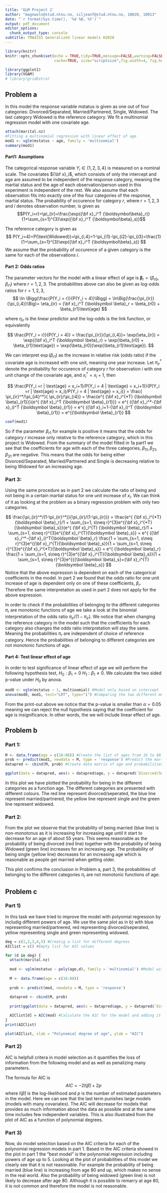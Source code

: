 ```yaml
---
title: 'GLM Project 2'
author: "magnwoln@stud.ntnu.no, siljeanf@stud.ntnu.no, 10020, 10013"
date: "`r format(Sys.time(), '%d %B, %Y')`"
output: pdf_document
editor_options: 
  chunk_output_type: console
subtitle: TMA4315 Generalized linear models H2020
---
```


```r
library(knitr)
knitr::opts_chunk$set(echo = TRUE,tidy=TRUE,message=FALSE,warning=FALSE,strip.white=TRUE,prompt=FALSE,
                      cache=TRUE, size="scriptsize",fig.width=4, fig.height=3,fig.align = "center")
```


```r
library(ggplot2)
library(VGAM)
# library(gridExtra)
```

## Problem a 
In this model the response variable mstatus is given as one out of four categories: Divorced/Separated, Married/Partnered, Single, Widowed. The last category Widowed is the reference category. We fit a multinomial regression model with one covariate age.

```r

attach(marital.nz)
#Fitting a multinomial regression with linear effect of age
mod1 <- vglm(mstatus ~ age, family = 'multinomial') 
summary(mod1)
```

#### Part1: Asumptions

The categorical response variable $Y_i \in \{1,2,3,4\}$ is measured on a nominal scale. The covariates ${\bf x}_i$, which consists of only the intercept and age are assumed to be independent of the response category, meaning the martial status and the age of each observation/person used in this experiment is independent of the rest.
We also assume that each observation fits into exactly one of the four categories of the response, martial status. 
The probability of occurence for category $r$, where $r = 1,2,3$ and $i$ denotes observation number, is given as 
$$P(Y_i=r)=\pi_{ir}=\frac{\exp({\bf x}_i^T {\boldsymbol\beta}_r)}{1+\sum_{s=1}^{3}\exp({\bf x}_i^T {\boldsymbol\beta}_s)}$$

The reference category is given as 
$$
P(Y_i=4)=P(\text{Widowed})=\pi_{i,4}=1-\pi_{i1}-\pi_{i2}-\pi_{i3}=\frac{1}{1+\sum_{s=1}^{3}\exp({\bf x}_i^T {\boldsymbol\beta}_s)}
$$
We assume that the probability of occurence of a given category is the same for each of the observations $i$.

#### Part 2: Odds ratios

The parameter vectors for the model with a linear effect of age is ${\boldsymbol\beta}_r = (\beta_{r0}, \beta_{r1})$ where $r= 1,2,3$.
The probabilities above can also be given as log-odds ratios for $r=1,2,3$,
$$
\ln \Bigg(\frac{P(Y_i = r)}{P(Y_i = 4)}\Bigg) = \ln\Big(\frac{\pi_{ir}}{\pi_{i,4}}\Big)= \eta_{ir} = {\bf x}_i^T {\boldsymbol \beta}_r = \beta_{r0} + \beta_{r1}\text{age}
$$

where $\eta_{ir}$ is the linear predictor and the log-odds is the link function, or equivalently

$$
\frac{P(Y_i = r)}{P(Y_i = 4)} = \frac{\pi_{ir}}{\pi_{i,4}}= \exp(\eta_{ir}) = \exp{(\bf x}_i^T {\boldsymbol \beta}_r) = \exp(\beta_{r0} + \beta_{r1}\text{age}) = \exp(\beta_{r0})\exp(\beta_{r1}\text{age}).
$$

We can interpret $\exp(\beta_{r1})$ as the increase in relative risk (odds ratio) if the covariate age is increased with one unit, meaning one year increase. Let $\pi_{ir}^*$ denote the probability for occurence of category $r$ for observation $i$ with one unit change of the covariate age, and $x_{i}^* = x_i +1$, then

$$
\frac{P(Y_i =r | \text{age} = x_i+1)/P(Y_i = 4 | \text{age} = x_i+1)}{P(Y_i =r | \text{age} = x_i)/P(Y_i = 4 | \text{age} = x_i)} 
= \frac{ \pi_{ir}^*/\pi_{i4}^*}{ \pi_{ir}/\pi_{i4}}
= \frac{e^{ {\bf x}_i^{*T} {\boldsymbol \beta}_{r1}}}{e^{ {\bf x}_i^T {\boldsymbol \beta}_{r1}}}
= e^{ ({\bf x}_i^*-{\bf x}_i)^T {\boldsymbol \beta}_{r1}}
= e^{ ({\bf x}_i+1-{\bf x}_i)^T {\boldsymbol \beta}_{r1}}
= e^{{\boldsymbol \beta}_{r1}}
$$

```r
coef(mod1)
```

So if the parameter $\beta_{r1}$ for example is positive it means that the odds for category $r$ increase only relative to the reference category, which in this project is Widowed. From the summary of the model fitted in 1a part1 we see that the coefficients for age with each of the three categories, $\beta_{11}, \beta_{21}, \beta_{31}$ are negative. This means that the odds for being either Divorced/Separated, Married/Partnered  and Single is decreasing relative to being Widowed for an increasing age.

### Part 3:

Using the same procedure as in part 2 we calculate the ratio of being and not being in a certain martial status for one unit increase of $x_i$. We can think of it as looking at the problem as a binary regression problem with only two categories. 

$$
\frac{\pi_{ir}^*/(1-\pi_{ir}^*)}{\pi_{ir}/(1-\pi_{ir})}
= \frac{e^{ {\bf x}_i^{*T} {\boldsymbol \beta}_r}/1 + \sum_{s=1, s\neq r}^{3}e^{{\bf x}_i^{*T}{\boldsymbol \beta}_s}}{e^{ {\bf x}_i^{T} {\boldsymbol \beta}_r}/1 + \sum_{s=1, s\neq r}^{3}e^{{\bf x}_i^{T}{\boldsymbol \beta}_s}}
= e^{ ({\bf x}_i^*-{\bf x}_i)^T{\boldsymbol \beta}_r} \frac{1 + \sum_{s=1, s\neq r}^{3}e^{{\bf x}_i^{T}{\boldsymbol \beta}_s}}{1 + \sum_{s=1, s\neq r}^{3}e^{{\bf x}_i^{*T}{\boldsymbol \beta}_s}}
= e^{ {\boldsymbol \beta}_r} \frac{1 + \sum_{s=1, s\neq r}^{3}e^{{\bf x}_i^{T}{\boldsymbol \beta}_s}}{1 + \sum_{s=1, s\neq r}^{3}e^{{{\boldsymbol \beta}_s}+{\bf x}_i^{T}{\boldsymbol \beta}_s}}
$$
Notice that the above expression is dependent on each of the categorical coefficients in the model. In part 2 we found that the odds ratio for one unit increase of age is dependent only on one of these coefficients, $\beta_r$. Therefore the same interpretation as used in part 2 does not apply for the above expression. 

In order to check if the probabilities of belonging to the different categories $\pi_r$ are monotonic functions of age we take a look at the binomial interpretation of the odds ratio $\pi_{ir}/(1-\pi_{ir})$. We notice that when changing the reference category in the model such that the coefficients for each category also changes the odds ratio interpretation will stay the same. Meaning the probabilities $\pi_r$ are independent of choice of reference category. Hence the probabilities of belonging to different categories are not monotonic functions of age. 

#### Part 4: Test linear effect of age

In order to test significance of linear effect of age we will perform the following hypothesis test,
$H_0: \beta_1 = 0$
$H_1: \beta_1 \neq 0$.
We calculate the two sided p-value under $H_0$ by anova.

```r
mod0 <- vglm(mstatus ~ 1, multinomial) #Model only based on intercept
anova(mod0, mod1, test="LRT", type="1") #Comparing the two different models
```

From the print-out above we notice that the p-value is smaller than $\alpha = 0.05$ meaning we can reject the null hypothesis saying that the coefficient for age is insignificance. In other words, the we will include linear effect of age.

## Problem b 

### Part 1:

```r
M <- data.frame(age = c(16:88)) #Create the list of ages from 16 to 88
prob <- predict(mod1, newdata = M, type = 'response') #Predict the martial status
datapred <- cbind(M, prob) #Create data matrix of age and probabilities
```

```r
ggplot(data = datapred, aes(x = datapred$age, y = datapred$`Divorced/Separated`)) + geom_line(data = datapred, aes(x = datapred$age, y=datapred$`Divorced/Separated`), col = 'red') + geom_line(data = datapred, aes(x = datapred$age, y=datapred$`Married/Partnered`), col = 'blue') + geom_line(data = datapred, aes(x = datapred$age, y=datapred$Single), col = 'yellow') + geom_line(data = datapred, aes(x = datapred$age, y=datapred$Widowed), col = 'green') + labs(title= 'Probability of martial status', x = 'Age', y = 'Probability') 
```

In this plot we have plotted the probability for being in the different categories as a function age. The different categories are presented with different colours. The red line represent divorced/seperated, the blue line represent married/partnered, the yellow line represent single and the green line represent widowed. 

### Part 2:

From the plot we observe that the probability of being married (blue line) is non-monotonus as it is increasing for increasing age until it start to decrease for an age of about 55 years. This seems reasonable as the probability of being divorced (red line) together with the probability of being Widowed (green line) increases for an increasing age. The probability of being single (yellow line) decreases for an increasing age which is reasonable as people get married when getting older.

This plot confirms the conclusion in Problem a, part 3, the probabilities of belonging to the different categories $\pi_r$ are not monotonic functions of age.

## Problem c 

### Part 1)

In this task we have tried to improve the model with polyomial regression by includig different powers of age. We use the same plot as in b) with blue representing married/partnered, red representing divorced/seperated, yellow representing single and green representing widowed. 

```r
deg = c(1,2,3,4,5) #Creatig a list for different degrees
AIClist = c() #Empty list for AIC values

for (d in deg) {
  attach(marital.nz)
  
  mod <- vglm(mstatus ~ poly(age,d), family = 'multinomial') #Model with polyomial regression with degree d  
  
  M <- data.frame(age = c(16:88))
  
  prob <- predict(mod, newdata = M, type = 'response')
  
  datapred <- cbind(M, prob)
  
  print(ggplot(data = datapred, aes(x = datapred$age, y = datapred$`Divorced/Separated`)) + geom_line(data = datapred, aes(x = datapred$age, y=datapred$`Divorced/Separated`), col = 'red') + geom_line(data = datapred, aes(x = datapred$age, y=datapred$`Married/Partnered`), col = 'blue') + geom_line(data = datapred, aes(x = datapred$age, y=datapred$Single), col = 'yellow') + geom_line(data = datapred, aes(x = datapred$age, y=datapred$Widowed), col = 'green') + labs(title= paste('P(martial status) with age to the power of', d) , x = 'Age', y = 'Probability')) #Plot

  AIClist[d] = AIC(mod) #Calculate the AIC for the model and adding it to the list 
}
print(AIClist)
```


```r
plot(AIClist, xlab = "Polynomial degree of age", ylab = "AIC")
```

### Part 2)

AIC is helpfull critera in model selection as it quantifies the loss of information from the following model and as well as penalizing many parameters.

The formula for AIC is 
$$
AIC = -2l(\hat\beta) +2p
$$
where $l(\hat\beta)$ is the log-likelihood and $p$ is the number of estimated parameters in the model. 
Here we can see that the last term punishes large models (models with many covariates).
The AIC will decrease for models that provides as much information about the data as possible and at the same time includes few independent variables. This is also illustrated from the plot of AIC as a function of polynomial degrees.



### Part 3)

Now, do model selection based on the AIC criteria for each of the polynomial regression models in part 1. 
Based in the AIC criteria showed in the plot in part 1 the "best model" is the polynomial regression including powers of age up to 5. Looking at the plot of probabilities of this model we clearly see that it is not reasonable. For example the probability of being married (blue line) is increasing from age 80 and up, which makes no sense in the real world. Also the probability of being widowed (green line) is not likely to decrease after age 80. Although it is possible to remarry at age 80, it is not common and therefore the model is not reasonable.
